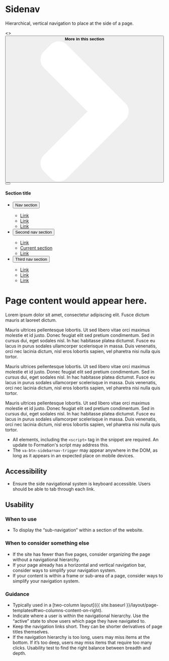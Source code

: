 
<Meta title="Library/Sidenav" />

# Sidenav

Hierarchical, vertical navigation to place at the side of a page.

<Canvas>
  <>
    <div>
      <button type="button" class="va-btn-sidebarnav-trigger" aria-controls="va-detailpage-sidebar">
        <span>
          <b>More in this section</b>
          <svg xmlns="http://www.w3.org/2000/svg" width="444.819" height="444.819" viewBox="0 0 444.819 444.819"><path fill="#ffffff" d="M352.025 196.712L165.885 10.848C159.028 3.615 150.468 0 140.185 0s-18.84 3.62-25.696 10.848l-21.7 21.416c-7.045 7.043-10.567 15.604-10.567 25.692 0 9.897 3.52 18.56 10.566 25.98L231.544 222.41 92.785 361.168c-7.04 7.043-10.563 15.604-10.563 25.693 0 9.9 3.52 18.566 10.564 25.98l21.7 21.417c7.043 7.043 15.612 10.564 25.697 10.564 10.09 0 18.656-3.52 25.697-10.564L352.025 248.39c7.046-7.423 10.57-16.084 10.57-25.98.002-10.09-3.524-18.655-10.57-25.698z"></path></svg>
        </span>
      </button>
    </div>
    <div class="vads-l-grid-container large-screen:vads-u-padding-x--0 vads-u-padding-y--2">
      <div class="vads-l-row vads-u-margin-x--neg2p5">
        <div class="vads-l-col--12 vads-u-padding-x--2p5 medium-screen:vads-l-col--4 large-screen:vads-l-col--3">
          <nav class="va-sidebarnav vads-u-width--full" id="va-detailpage-sidebar">
            <div>
              <button type="button" aria-label="Close this menu" class="va-btn-close-icon va-sidebarnav-close"></button>
              <div class="left-side-nav-title">
                <h4>Section title</h4>
              </div>
              <ul class="usa-accordion">
                <li>
                  <button class="usa-accordion-button" aria-expanded="false" aria-controls="a1">
                    Nav section
                  </button>
                  <div id="a1" class="usa-accordion-content" aria-hidden="true">
                    <ul class="usa-sidenav-list">
                      <li>
                        <a href="#">Link</a>
                      </li>
                      <li>
                        <a href="#">Link</a>
                      </li>
                      <li>
                        <a href="#">Link</a>
                      </li>
                    </ul>
                  </div>
                </li>
                <li>
                  <button class="usa-accordion-button" aria-expanded="true" aria-controls="a2">
                    Second nav section
                  </button>
                  <div id="a2" class="usa-accordion-content" aria-hidden="false">
                    <ul class="usa-sidenav-list">
                      <li>
                        <a href="#">Link</a>
                      </li>
                      <li class="active-level">
                        <a class="usa-current" href="#">Current section</a>
                      </li>
                      <li>
                        <a href="#">Link</a>
                      </li>
                    </ul>
                  </div>
                </li>
                <li>
                  <button class="usa-accordion-button" aria-expanded="false" aria-controls="a3">
                    Third nav section
                  </button>
                  <div id="a3" class="usa-accordion-content" aria-hidden="true">
                    <ul class="usa-sidenav-list">
                      <li>
                        <a href="#">Link</a>
                      </li>
                      <li>
                        <a href="#">Link</a>
                      </li>
                      <li>
                        <a href="#">Link</a>
                      </li>
                    </ul>
                  </div>
                </li>
              </ul>
            </div>
          </nav>
        </div>
        <div class="vads-l-col--12 vads-u-padding-x--2p5 medium-screen:vads-l-col--8 large-screen:vads-l-col--9">
          <div style={{ opacity: 0.5 }}>
            <h1 class="vads-u-margin-top--0">Page content would appear here.</h1>
            <p class="va-introtext"> Lorem ipsum dolor sit amet, consectetur adipiscing elit. Fusce dictum mauris at laoreet dictum.</p>
            <p>Mauris ultrices pellentesque lobortis. Ut sed libero vitae orci maximus molestie et id justo. Donec feugiat elit sed pretium condimentum. Sed in cursus dui, eget sodales nisl. In hac habitasse platea dictumst. Fusce eu lacus in purus sodales ullamcorper scelerisque in massa. Duis venenatis, orci nec lacinia dictum, nisl eros lobortis sapien, vel pharetra nisi nulla quis tortor.  </p>
            <p>Mauris ultrices pellentesque lobortis. Ut sed libero vitae orci maximus molestie et id justo. Donec feugiat elit sed pretium condimentum. Sed in cursus dui, eget sodales nisl. In hac habitasse platea dictumst. Fusce eu lacus in purus sodales ullamcorper scelerisque in massa. Duis venenatis, orci nec lacinia dictum, nisl eros lobortis sapien, vel pharetra nisi nulla quis tortor.  </p>
            <p>Mauris ultrices pellentesque lobortis. Ut sed libero vitae orci maximus molestie et id justo. Donec feugiat elit sed pretium condimentum. Sed in cursus dui, eget sodales nisl. In hac habitasse platea dictumst. Fusce eu lacus in purus sodales ullamcorper scelerisque in massa. Duis venenatis, orci nec lacinia dictum, nisl eros lobortis sapien, vel pharetra nisi nulla quis tortor.  </p>
          </div>
        </div>
      </div>
    </div>
  </>
</Canvas>

* All elements, including the `<script>` tag in the snippet are required. An update to Formation's script may address this.
* The `va-btn-sidebarnav-trigger` may appear anywhere in the DOM, as long as it appears in an expected place on mobile devices.


## Accessibility
* Ensure the side navigational system is keyboard accessible. Users should be able to tab through each link.

## Usability

### When to use
* To display the “sub-navigation” within a section of the website.

### When to consider something else
* If the site has fewer than five pages, consider organizing the page without a navigational hierarchy.
* If your page already has a horizontal and vertical navigation bar, consider ways to simplify your navigation system.
* If your content is within a frame or sub-area of a page, consider ways to simplify your navigation system.

### Guidance
* Typically used in a [two-column layout]({{ site.baseurl }}/layout/page-templates#two-columns-content-on-right).
* Indicate where a user is within the navigational hierarchy. Use the “active” state to show users which page they have navigated to.
* Keep the navigation links short. They can be shorter derivatives of page titles themselves.
* If the navigation hierarchy is too long, users may miss items at the bottom. If it’s too deep, users may miss items that require too many clicks. Usability test to find the right balance between breadth and depth.
